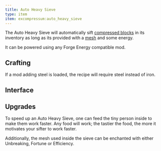 ```yaml
---
title: Auto Heavy Sieve
type: item
item: excompressum:auto_heavy_sieve
---
```


The Auto Heavy Sieve will automatically sift [compressed blocks](#compressed_block) in its inventory as long as its provided with a [mesh](iron_mesh) and some energy.

It can be powered using any Forge Energy compatible mod.

## Crafting

<RecipeContainer>
  <CraftingRecipe recipe="excompressum:auto_heavy_sieve_without_steel" />
  <CraftingRecipe recipe="excompressum:auto_heavy_sieve_with_steel" />
</RecipeContainer>

If a mod adding steel is loaded, the recipe will require steel instead of iron.

## Interface

<InterfaceScreen screen={autoHeavySieveImage.src}>
  <InterfaceArea x="12" y="40" width="40" height="40" name="Input Slot" color="aqua" />
  <InterfaceArea x="12" y="94" width="40" height="40" name="Mesh Slot" color="orange" />
  <InterfaceArea x="110" y="12" width="184" height="148" name="Output Slots" color="lime" />
  <InterfaceArea x="300" y="12" width="40" height="148" name="Energy" color="red" />
  <InterfaceArea x="12" y="164" width="328" height="112" name="Player Inventory" color="purple" />
  <InterfaceArea x="12" y="280" width="328" height="40" name="Player Hotbar" color="purple" />
</InterfaceScreen>

## Upgrades

To speed up an Auto Heavy Sieve, one can feed the tiny person inside to make them work faster.
Any food will work; the tastier the food, the more it motivates your sifter to work faster.

Additionally, the mesh used inside the sieve can be enchanted with either Unbreaking, Fortune or Efficiency.
